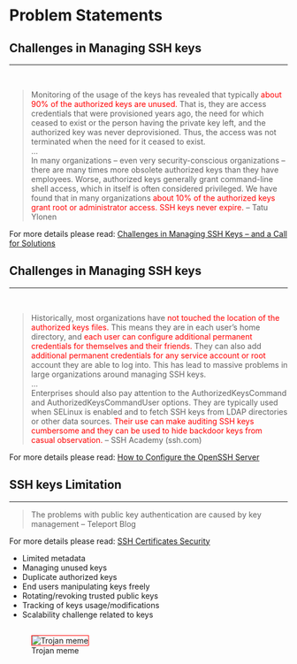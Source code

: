 # Problem Statements {background-image="themes/topic.jpg"}

## Challenges in Managing SSH keys {background-gradient="linear-gradient(to bottom, #00192C, #004F61)"}

<hr>

<br>

::: {.custom-smaller}
>Monitoring of the usage of the keys has revealed that typically [about 90% of
the authorized keys are unused.]{style="color:red;"}
That is, they are access credentials that were provisioned years ago, the need
for which ceased to exist or the person having the private key left, and the
authorized key was never deprovisioned. Thus, the access was not terminated when
the need for it ceased to exist.\
\...\
In many organizations – even very security-conscious organizations – there are
many times more obsolete authorized keys than they have employees. Worse,
authorized keys generally grant command-line shell access, which in itself is
often considered privileged. We have found that in many organizations [about 10%
of the authorized keys grant root or administrator access. SSH keys never
expire.]{style="color:red;"}  -- Tatu Ylonen
:::

:::aside
For more details please read:
[Challenges in Managing SSH Keys – and a Call for Solutions](https://ylonen.org/papers/ssh-key-challenges.pdf){target="_blank_"}
:::

## Challenges in Managing SSH keys {background-gradient="linear-gradient(to bottom, #00192C, #004F61)"}

<hr>

<br>

::: {.custom-smaller}
>Historically, most organizations have [not touched the location of the
authorized keys files.]{style="color:red;"} This means they are in each user's
home directory, and [each user can configure additional permanent credentials
for themselves and their friends.]{style="color:red;"} They can also add
[additional permanent credentials for any service account or
root]{style="color:red;"} account they are able to log into. This has lead to
massive problems in large organizations around managing SSH keys.\
\...\
Enterprises should also pay attention to the AuthorizedKeysCommand and
AuthorizedKeysCommandUser options. They are typically used when SELinux is
enabled and to fetch SSH keys from LDAP directories or other data sources.
[Their use can make auditing SSH keys cumbersome and they can be used to hide
backdoor keys from casual observation.]{style="color:red;"}
-- SSH Academy (ssh.com)
:::

:::aside
For more details please read: [How to Configure the OpenSSH Server](https://ssh.com/academy/ssh/sshd_config){target=_blank_}
:::

## SSH keys Limitation {background-gradient="linear-gradient(to bottom, #00192C, #004F61)"}

<hr>

> The problems with public key authentication are caused by key management
-- Teleport Blog

:::aside
For more details please read: [SSH Certificates Security](https://goteleport.com/blog/ssh-certificates/){target=_blank_}
:::

::: {.incremental}
- Limited metadata
- Managing unused keys
- Duplicate authorized keys
- End users manipulating keys freely
- Rotating/revoking trusted public keys
- Tracking of keys usage/modifications
- Scalability challenge related to keys
:::

## {background-gradient="linear-gradient(to bottom, #00192C, #004F61)" #ssh-key-mgmt-meme}

![Trojan meme](/src/images/trojan.svg){fig-align="center" #fig-trojan style="border:1px solid red;"}

